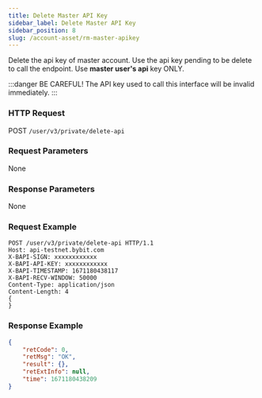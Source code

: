```yaml
---
title: Delete Master API Key
sidebar_label: Delete Master API Key
sidebar_position: 8
slug: /account-asset/rm-master-apikey
---
```



Delete the api key of master account. Use the api key pending to be delete to call the endpoint. Use **master user's api** key ONLY.

:::danger
BE CAREFUL! The API key used to call this interface will be invalid immediately.
:::

### HTTP Request
POST `/user/v3/private/delete-api`

### Request Parameters
None

### Response Parameters
None

### Request Example

```http
POST /user/v3/private/delete-api HTTP/1.1
Host: api-testnet.bybit.com
X-BAPI-SIGN: xxxxxxxxxxxx
X-BAPI-API-KEY: xxxxxxxxxxxx
X-BAPI-TIMESTAMP: 1671180438117
X-BAPI-RECV-WINDOW: 50000
Content-Type: application/json
Content-Length: 4
{
}
```

### Response Example

```json
{
    "retCode": 0,
    "retMsg": "OK",
    "result": {},
    "retExtInfo": null,
    "time": 1671180438209
}
```

